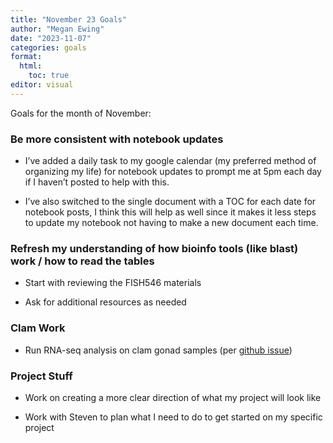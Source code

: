 ```yaml
---
title: "November 23 Goals"
author: "Megan Ewing"
date: "2023-11-07"
categories: goals
format: 
  html:
    toc: true
editor: visual
---
```


Goals for the month of November:

### Be more consistent with notebook updates

-   I've added a daily task to my google calendar (my preferred method of organizing my life) for notebook updates to prompt me at 5pm each day if I haven't posted to help with this.

-   I've also switched to the single document with a TOC for each date for notebook posts, I think this will help as well since it makes it less steps to update my notebook not having to make a new document each time.

### Refresh my understanding of how bioinfo tools (like blast) work / how to read the tables

-   Start with reviewing the FISH546 materials

-   Ask for additional resources as needed

### Clam Work

-   Run RNA-seq analysis on clam gonad samples (per [github issue](https://github.com/RobertsLab/resources/issues/1748))

### Project Stuff

-   Work on creating a more clear direction of what my project will look like

-   Work with Steven to plan what I need to do to get started on my specific project
